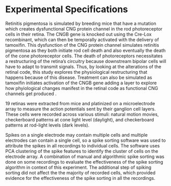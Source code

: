 # Experimental Specifications

Retinitis pigmentosa is simulated by breeding mice that have a mutation which creates dysfunctional CNG protein channel in the rod photoreceptor cells in their retina. The CNGB gene is knocked out using the Cre-Lox recombinant, which can then be temporally activated with the delivery of tamoxifin. This dysfunction of the CNG protein channel simulates retinitis pigmentosa as they both initiate rod cell death and also eventually the death of the cone photoreceptor cells. The death of photoreceptors necessitates a restructuring of the retina's circuitry because downstream bipolar cells will have to adapt to transmit signals. Thus, by looking at the alterations of the retinal code, this study explores the physiological restructuring that happens because of this disease. Treatment can also be simulated as tamoxifin initiates activation of the CNGB gene adding a layer to explore how phyiological changes manifest in the retinal code as functional CNG channels get produced . 

19 retinas were extracted from mice and platinized on a microelectrode array to measure the action potentials sent by their ganglion cell layers. These cells were recorded across various stimuli: natural motion movies, checkerboard patterns at cone light level (daylight), and checkerboard patterns at rod-light levels (dark levels). 

Spikes on a single electrode may contain multiple cells and multiple electrodes can contain a single cell, so a spike sorting software was used to attribute the spikes in all recordings to individual cells. The software uses PCA clustering of the spike features to identify the cluster of cells on the electrode array. A combination of manual and algorithmic spike sorting was done on some recordings to evaluate the effectiveness of the spike sorting algorithm in context of this experiment. The additional step of spiking sorting did not affect the the majority of recorded cells, which provided evidence for the effectiveness of the spike sorting in all the recordings. 

